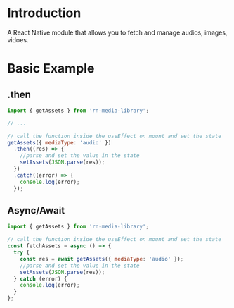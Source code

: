 # Introduction

A React Native module that allows you to fetch and manage audios, images, vidoes.

# Basic Example

## .then

```jsx copy
import { getAssets } from 'rn-media-library';

// ...

// call the function inside the useEffect on mount and set the state
getAssets({ mediaType: 'audio' })
  .then((res) => {
    //parse and set the value in the state
    setAssets(JSON.parse(res));
  })
  .catch((error) => {
    console.log(error);
  });
```

## Async/Await

```jsx copy
import { getAssets } from 'rn-media-library';

// call the function inside the useEffect on mount and set the state
const fetchAssets = async () => {
  try {
    const res = await getAssets({ mediaType: 'audio' });
    //parse and set the value in the state
    setAssets(JSON.parse(res));
  } catch (error) {
    console.log(error);
  }
};
```
